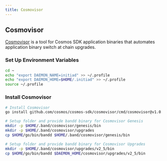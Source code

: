 ```yaml
---
title: Cosmovisor
---
```


## Cosmovisor

[Cosmovisor](https://docs.cosmos.network/main/tooling/cosmovisor) is a tool for Cosmos SDK application binaries that automates application binary switch at chain upgrades.

### Set Up Environment Variables

```sh
cd ~
echo "export DAEMON_NAME=initiad" >> ~/.profile
echo "export DAEMON_HOME=$HOME/.initiad" >> ~/.profile
source ~/.profile
```

### Install Cosmovisor

```sh
# Install Cosmovisor
go install github.com/cosmos/cosmos-sdk/cosmovisor/cmd/cosmovisor@v1.0.0

# Setup folder and provide bandd binary for Cosmovisor Genesis
mkdir -p $HOME/.band/cosmovisor/genesis/bin
mkdir -p $HOME/.band/cosmovisor/upgrades
cp $HOME/go/bin/bandd $HOME/.band/cosmovisor/genesis/bin

# Setup folder and provide bandd binary for Cosmovisor Upgrades
mkdir -p $HOME/.band/cosmovisor/upgrades/v2_5/bin
cp $HOME/go/bin/bandd $DAEMON_HOME/cosmovisor/upgrades/v2_5/bin
```